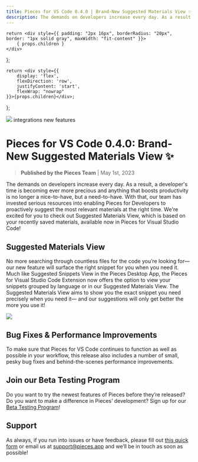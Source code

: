 ```yaml
---
title: Pieces for VS Code 0.4.0 | Brand-New Suggested Materials View ✨
description: The demands on developers increase every day. As a result, a developer's time is becoming ever more precious and anything that boosts productivity is no longer a nice-to-have, but a need-to-have.
---
```


    return <div style={{ padding: "2px 16px", borderRadius: "20px", border: "1px solid gray", maxWidth: "fit-content" }}>
        { props.children }
    </div>
};

    return <div style={{
        display: 'flex',
        flexDirection: 'row',
        justifyContent: 'start',
        flexWrap: "nowrap"
    }}>{props.children}</div>;
};

<link rel="canonical" href="https://code.pieces.app/updates/pieces-vs-code-suggested-materials-view" />

![](https://uploads-ssl.webflow.com/6143afec68f555387049efb3/6421fb4b0da72785abaae646_VSCodeTest_225dc0698064987ee63a8286b783a7ff_2000.jpeg)
<GridFlexRow><Tag>integrations</Tag> <Tag>new features</Tag></GridFlexRow>

# Pieces for VS Code 0.4.0: Brand-New Suggested Materials View ✨
> **Published by the Pieces Team** | May 1st, 2023

The demands on developers increase every day. As a result, a developer's time is becoming ever more precious and anything that boosts productivity is no longer a nice-to-have, but a need-to-have.
With that, our team has invested serious resources into enabling Pieces for Developers to proactively suggest the most relevant materials at the right time.
We're excited for you to check out Suggested Materials View, which is based on your recently saved materials, available now in Pieces for Visual Studio Code!

## Suggested Materials View
No more searching through countless files for the code you’re looking for— our new feature will surface the right snippet for you when you need it.
Much like Suggested Snippets View in the Pieces Desktop App, the Pieces for Visual Studio Code Extension now offers the option to view your snippets grouped by language or in our Suggested Materials View. The Suggested Materials View aims to show you the exact snippet you need precisely when you need it— and our suggestions will only get better the more you use it!

![](https://uploads-ssl.webflow.com/6143afec68f555387049efb3/63ea586e4dae8b7bd004f92d_Screenshot2023-02-09at3_22_46PM_e0c64ce13bc7cd337a4e6c66c79c7184_800.jpeg)

## Bug Fixes & Performance Improvements
To make sure that Pieces for VS Code continues to function as well as possible in your workflow, this release also includes a number of small, pesky bug fixes and behind-the-scenes performance improvements.

## Join our Beta Testing Program
Do you want to try the newest features of Pieces before they’re released? Do you want to make a difference in Pieces’ development? Sign up for our <a href="https://getpieces.typeform.com/to/XGGlUqEI" target="_blank" rel="noopener noreferrer">Beta Testing Program</a>!

## Support
As always, if you run into issues or have feedback, please fill out <a href="https://getpieces.typeform.com/to/mCjBSIjF" target="_blank" rel="noopener noreferrer">this quick form</a> or email us at <a href="mailto:support@pieces.app" target="_blank" rel="noopener noreferrer">support@pieces.app</a> and we’ll be in touch as soon as possible!